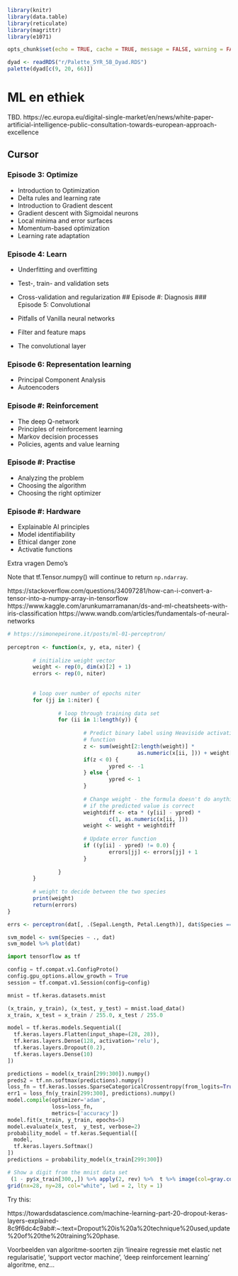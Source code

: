 ```{r include=FALSE}
library(knitr)
library(data.table)
library(reticulate)
library(magrittr)
library(e1071)

opts_chunk$set(echo = TRUE, cache = TRUE, message = FALSE, warning = FALSE)

dyad <- readRDS("r/Palette_5YR_5B_Dyad.RDS")
palette(dyad[c(9, 20, 66)])
```


# ML en ethiek

TBD.
https://ec.europa.eu/digital-single-market/en/news/white-paper-artificial-intelligence-public-consultation-towards-european-approach-excellence


## Cursor


### Episode 3: Optimize

- Introduction to Optimization
- Delta rules and learning rate
- Introduction to Gradient descent
- Gradient descent with Sigmoidal neurons
- Local minima and error surfaces
- Momentum-based optimization
- Learning rate adaptation

### Episode 4: Learn

- Underfitting and overfitting
- Test-, train- and validation sets
- Cross-validation and regularization
## Episode #: Diagnosis
### Episode 5: Convolutional

- Pitfalls of Vanilla neural networks
- Filter and feature maps
- The convolutional layer

### Episode 6: Representation learning

- Principal Component Analysis
- Autoencoders

### Episode #: Reinforcement

- The deep Q-network
- Principles of reinforcement learning
- Markov decision processes
- Policies, agents and value learning

### Episode #: Practise

- Analyzing the problem
- Choosing the algorithm
- Choosing the right optimizer

### Episode #: Hardware







- Explainable AI principles
- Model identifiability
- Ethical danger zone
- Activatie functions

Extra vragen
Demo's


Note that tf.Tensor.numpy() will continue to return `np.ndarray`.

https://stackoverflow.com/questions/34097281/how-can-i-convert-a-tensor-into-a-numpy-array-in-tensorflow
https://www.kaggle.com/arunkumarramanan/ds-and-ml-cheatsheets-with-iris-classification
https://www.wandb.com/articles/fundamentals-of-neural-networks

```{r eval = FALSE}
# https://simonepeirone.it/posts/ml-01-perceptron/
  
perceptron <- function(x, y, eta, niter) {
        
        # initialize weight vector
        weight <- rep(0, dim(x)[2] + 1)
        errors <- rep(0, niter)
        
        
        # loop over number of epochs niter
        for (jj in 1:niter) {
                
                # loop through training data set
                for (ii in 1:length(y)) {
                        
                        # Predict binary label using Heaviside activation 
                        # function
                        z <- sum(weight[2:length(weight)] * 
                                         as.numeric(x[ii, ])) + weight[1]
                        if(z < 0) {
                                ypred <- -1
                        } else {
                                ypred <- 1
                        }
                        
                        # Change weight - the formula doesn't do anything 
                        # if the predicted value is correct
                        weightdiff <- eta * (y[ii] - ypred) * 
                                c(1, as.numeric(x[ii, ]))
                        weight <- weight + weightdiff
                        
                        # Update error function
                        if ((y[ii] - ypred) != 0.0) {
                                errors[jj] <- errors[jj] + 1
                        }
                        
                }
        }
        
        # weight to decide between the two species 
        print(weight)
        return(errors)
}

errs <- perceptron(dat[, .(Sepal.Length, Petal.Length)], dat$Species == "setosa", 1, 50)

svm_model <- svm(Species ~ ., dat)
svm_model %>% plot(dat)
```


```{python eval = FALSE}
import tensorflow as tf

config = tf.compat.v1.ConfigProto()
config.gpu_options.allow_growth = True
session = tf.compat.v1.Session(config=config)

mnist = tf.keras.datasets.mnist

(x_train, y_train), (x_test, y_test) = mnist.load_data()
x_train, x_test = x_train / 255.0, x_test / 255.0

model = tf.keras.models.Sequential([
  tf.keras.layers.Flatten(input_shape=(28, 28)),
  tf.keras.layers.Dense(128, activation='relu'),
  tf.keras.layers.Dropout(0.2),
  tf.keras.layers.Dense(10)
])

predictions = model(x_train[299:300]).numpy()
preds2 = tf.nn.softmax(predictions).numpy()
loss_fn = tf.keras.losses.SparseCategoricalCrossentropy(from_logits=True)
err1 = loss_fn(y_train[299:300], predictions).numpy()
model.compile(optimizer='adam',
              loss=loss_fn,
              metrics=['accuracy'])
model.fit(x_train, y_train, epochs=5)
model.evaluate(x_test,  y_test, verbose=2)
probability_model = tf.keras.Sequential([
  model,
  tf.keras.layers.Softmax()
])
predictions = probability_model(x_train[299:300])
```


```{r eval = FALSE}
# Show a digit from the mnist data set
 (1 - py$x_train[300,,]) %>% apply(2, rev) %>%  t %>% image(col=gray.colors(255), axes = FALSE)
grid(nx=28, ny=28, col="white", lwd = 2, lty = 1)
```

  
  Try this:
  
  https://towardsdatascience.com/machine-learning-part-20-dropout-keras-layers-explained-8c9f6dc4c9ab#:~:text=Dropout%20is%20a%20technique%20used,update%20of%20the%20training%20phase.
  

Voorbeelden van algoritme-soorten zijn 'lineaire regressie met elastic net regularisatie', 'support vector machine', 'deep reinforcement learning' algoritme, enz&hellip;
